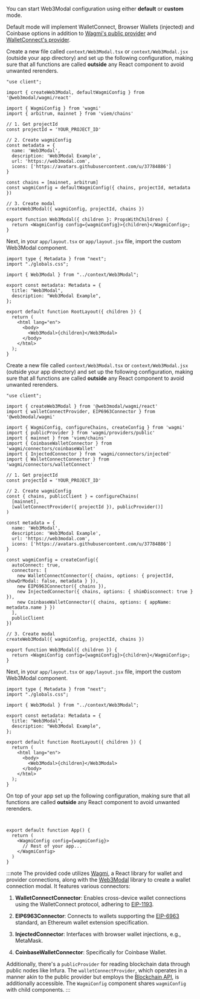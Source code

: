 
You can start Web3Modal configuration using either **default** or **custom** mode.

Default mode will implement WalletConnect, Browser Wallets (injected) and Coinbase options in addition to [Wagmi's public provider](https://wagmi.sh/react/providers/public) and [WalletConnect's provider](../../../../cloud/blockchain-api.md).

<Tabs>
<TabItem value="default" label="Default">

Create a new file called `context/Web3Modal.tsx` or `context/Web3Modal.jsx` (outside your app directory) and set up the following configuration, making sure that all functions are called **outside** any React component to avoid unwanted rerenders.

```tsx
"use client";

import { createWeb3Modal, defaultWagmiConfig } from '@web3modal/wagmi/react'

import { WagmiConfig } from 'wagmi'
import { arbitrum, mainnet } from 'viem/chains'

// 1. Get projectId
const projectId = 'YOUR_PROJECT_ID'

// 2. Create wagmiConfig
const metadata = {
  name: 'Web3Modal',
  description: 'Web3Modal Example',
  url: 'https://web3modal.com',
  icons: ['https://avatars.githubusercontent.com/u/37784886']
}

const chains = [mainnet, arbitrum]
const wagmiConfig = defaultWagmiConfig({ chains, projectId, metadata })

// 3. Create modal
createWeb3Modal({ wagmiConfig, projectId, chains })

export function Web3Modal({ children }: PropsWithChildren) {
  return <WagmiConfig config={wagmiConfig}>{children}</WagmiConfig>;
}
```

Next, in your `app/layout.tsx` or `app/layout.jsx`  file, import the custom Web3Modal component.

```tsx
import type { Metadata } from "next";
import "./globals.css";

import { Web3Modal } from "../context/Web3Modal";

export const metadata: Metadata = {
  title: "Web3Modal",
  description: "Web3Modal Example",
};

export default function RootLayout({ children }) {
  return (
    <html lang="en">
      <body>
        <Web3Modal>{children}</Web3Modal>
      </body>
    </html>
  );
}
```

</TabItem>
<TabItem value="custom" label="Custom">


Create a new file called `context/Web3Modal.tsx` or `context/Web3Modal.jsx` (outside your app directory) and set up the following configuration, making sure that all functions are called **outside** any React component to avoid unwanted rerenders.

```tsx
"use client";

import { createWeb3Modal } from '@web3modal/wagmi/react'
import { walletConnectProvider, EIP6963Connector } from '@web3modal/wagmi'

import { WagmiConfig, configureChains, createConfig } from 'wagmi'
import { publicProvider } from 'wagmi/providers/public'
import { mainnet } from 'viem/chains'
import { CoinbaseWalletConnector } from 'wagmi/connectors/coinbaseWallet'
import { InjectedConnector } from 'wagmi/connectors/injected'
import { WalletConnectConnector } from 'wagmi/connectors/walletConnect'

// 1. Get projectId
const projectId = 'YOUR_PROJECT_ID'

// 2. Create wagmiConfig
const { chains, publicClient } = configureChains(
  [mainnet],
  [walletConnectProvider({ projectId }), publicProvider()]
)

const metadata = {
  name: 'Web3Modal',
  description: 'Web3Modal Example',
  url: 'https://web3modal.com',
  icons: ['https://avatars.githubusercontent.com/u/37784886']
}

const wagmiConfig = createConfig({
  autoConnect: true,
  connectors: [
    new WalletConnectConnector({ chains, options: { projectId, showQrModal: false, metadata } }),
    new EIP6963Connector({ chains }),
    new InjectedConnector({ chains, options: { shimDisconnect: true } }),
    new CoinbaseWalletConnector({ chains, options: { appName: metadata.name } })
  ],
  publicClient
})

// 3. Create modal
createWeb3Modal({ wagmiConfig, projectId, chains })

export function Web3Modal({ children }) {
  return <WagmiConfig config={wagmiConfig}>{children}</WagmiConfig>;
}
```

Next, in your `app/layout.tsx` or `app/layout.jsx` file, import the custom Web3Modal component.

```tsx
import type { Metadata } from "next";
import "./globals.css";

import { Web3Modal } from "../context/Web3Modal";

export const metadata: Metadata = {
  title: "Web3Modal",
  description: "Web3Modal Example",
};

export default function RootLayout({ children }) {
  return (
    <html lang="en">
      <body>
        <Web3Modal>{children}</Web3Modal>
      </body>
    </html>
  );
}
```


On top of your app set up the following configuration, making sure that all functions are called **outside** any React component to avoid unwanted rerenders.

```tsx


export default function App() {
  return (
    <WagmiConfig config={wagmiConfig}>
      // Rest of your app...
    </WagmiConfig>
  )
}
```
:::note
The provided code utilizes [Wagmi](https://wagmi.sh/), a React library for wallet and provider connections, along with the [Web3Modal](https://web3modal.com/) library to create a wallet connection modal. It features various connectors:

1. **WalletConnectConnector**: Enables cross-device wallet connections using the WalletConnect protocol, adhering to [EIP-1193](https://eips.ethereum.org/EIPS/eip-1193).

2. **EIP6963Connector**: Connects to wallets supporting the [EIP-6963](https://eips.ethereum.org/EIPS/eip-6963) standard, an Ethereum wallet extension specification.

3. **InjectedConnector**: Interfaces with browser wallet injections, e.g., MetaMask.

4. **CoinbaseWalletConnector**: Specifically for Coinbase Wallet.

Additionally, there's a `publicProvider` for reading blockchain data through public nodes like Infura. The `walletConnectProvider`, which operates in a manner akin to the public provider but employs the [Blockchain API](https://docs.walletconnect.com/cloud/blockchain-api), is additionally accessible. The `WagmiConfig` component shares `wagmiConfig` with child components.
:::

</TabItem>
</Tabs>